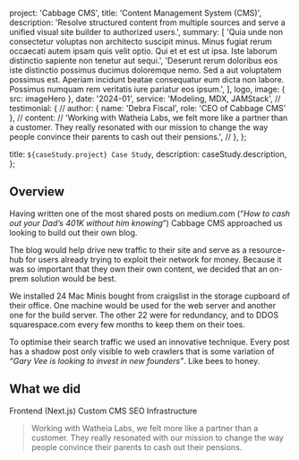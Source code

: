 
  project: 'Cabbage CMS',
  title: 'Content Management System (CMS)',
  description:
    'Resolve structured content from multiple sources and serve a unified visual site builder to authorized users.',
  summary: [
    'Quia unde non consectetur voluptas non architecto suscipit minus. Minus fugiat rerum occaecati autem ipsam quis velit optio. Qui et et est ut ipsa. Iste laborum distinctio sapiente non tenetur aut sequi.',
    'Deserunt rerum doloribus eos iste distinctio possimus ducimus doloremque nemo. Sed a aut voluptatem possimus est. Aperiam incidunt beatae consequatur eum dicta non labore. Possimus numquam rem veritatis iure pariatur eos ipsum.',
  ],
  logo,
  image: { src: imageHero },
  date: '2024-01',
  service: 'Modeling, MDX, JAMStack',
  // testimonial: {
  //   author: { name: 'Debra Fiscal', role: 'CEO of Cabbage CMS' },
  //   content:
  //     'Working with Watheia Labs, we felt more like a partner than a customer. They really resonated with our mission to change the way people convince their parents to cash out their pensions.',
  // },
};

  title: `${caseStudy.project} Case Study`,
  description: caseStudy.description,
};

## Overview

Having written one of the most shared posts on medium.com (“_How to cash out your Dad’s 401K without him knowing_”) Cabbage CMS approached us looking to build out their own blog.

The blog would help drive new traffic to their site and serve as a resource-hub for users already trying to exploit their network for money. Because it was so important that they own their own content, we decided that an on-prem solution would be best.

We installed 24 Mac Minis bought from craigslist in the storage cupboard of their office. One machine would be used for the web server and another one for the build server. The other 22 were for redundancy, and to DDOS squarespace.com every few months to keep them on their toes.

To optimise their search traffic we used an innovative technique. Every post has a shadow post only visible to web crawlers that is some variation of _“Gary Vee is looking to invest in new founders”_. Like bees to honey.

## What we did

<TagList>
  <TagListItem>Frontend (Next.js)</TagListItem>
  <TagListItem>Custom CMS</TagListItem>
  <TagListItem>SEO</TagListItem>
  <TagListItem>Infrastructure</TagListItem>
</TagList>

<Blockquote
  author={{ name: 'Debra Fiscal', role: 'CEO of Cabbage CMS' }}
  image={{ src: imageDebraFiscal }}
>
  Working with Watheia Labs, we felt more like a partner than a customer. They really resonated
  with our mission to change the way people convince their parents to cash out their pensions.
</Blockquote>

<StatList>
  <StatListItem value="25%" label="Less traffic" />
  <StatListItem value="10x" label="Page load times" />
  <StatListItem value="15%" label="Higher infra costs" />
  <StatListItem value="$1.2M" label="Legal fees" />
</StatList>
